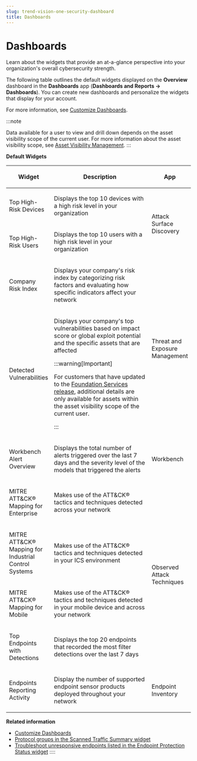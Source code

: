 ```yaml
---
slug: trend-vision-one-security-dashboard
title: Dashboards
---
```

# Dashboards

Learn about the widgets that provide an at-a-glance perspective into your organization's overall cybersecurity strength.

The following table outlines the default widgets displayed on the **Overview** dashboard in the **Dashboards** app (**Dashboards and Reports → Dashboards**). You can create new dashboards and personalize the widgets that display for your account.

For more information, see [Customize Dashboards](customizing-security-dashboard.mdx).

:::note

Data available for a user to view and drill down depends on the asset visibility scope of the current user. For more information about the asset visibility scope, see [Asset Visibility Management](asset-visibility-management.mdx).
:::

**Default Widgets**

<table>
<colgroup>
<col style="width: 20%" />
<col style="width: 60%" />
<col style="width: 20%" />
</colgroup>
<thead>
<tr>
<th><p>Widget</p></th>
<th><p>Description</p></th>
<th><p>App</p></th>
</tr>
</thead>
<tbody>
<tr>
<td><p>Top High-Risk Devices</p></td>
<td><p>Displays the top 10 devices with a high risk level in your organization</p></td>
<td rowspan="2"><p>Attack Surface Discovery</p></td>
</tr>
<tr>
<td><p>Top High-Risk Users</p></td>
<td><p>Displays the top 10 users with a high risk level in your organization</p></td>
</tr>
<tr>
<td><p>Company Risk Index</p></td>
<td><p>Displays your company's risk index by categorizing risk factors and evaluating how specific indicators affect your network</p></td>
<td rowspan="2"><p>Threat and Exposure Management</p></td>
</tr>
<tr>
<td><p>Detected Vulnerabilities</p></td>
<td><p>Displays your company's top vulnerabilities based on impact score or global exploit potential and the specific assets that are affected</p>


:::warning[Important]

<p>For customers that have updated to the <a href="trend-vision-one-update-foundation-services-release">Foundation Services release</a>, additional details are only available for assets within the asset visibility scope of the current user.</p>


:::

</td>
</tr>
<tr>
<td><p>Workbench Alert Overview</p></td>
<td><p>Displays the total number of alerts triggered over the last 7 days and the severity level of the models that triggered the alerts</p></td>
<td><p>Workbench</p></td>
</tr>
<tr>
<td><p>MITRE ATT&amp;CK® Mapping for Enterprise</p></td>
<td><p>Makes use of the ATT&amp;CK® tactics and techniques detected across your network</p></td>
<td rowspan="4"><p>Observed Attack Techniques</p></td>
</tr>
<tr>
<td><p>MITRE ATT&amp;CK® Mapping for Industrial Control Systems</p></td>
<td><p>Makes use of the ATT&amp;CK® tactics and techniques detected in your ICS environment</p></td>
</tr>
<tr>
<td><p>MITRE ATT&amp;CK® Mapping for Mobile</p></td>
<td><p>Makes use of the ATT&amp;CK® tactics and techniques detected in your mobile device and across your network</p></td>
</tr>
<tr>
<td><p>Top Endpoints with Detections</p></td>
<td><p>Displays the top 20 endpoints that recorded the most filter detections over the last 7 days</p></td>
</tr>
<tr>
<td><p>Endpoints Reporting Activity</p></td>
<td><p>Display the number of supported endpoint sensor products deployed throughout your network</p></td>
<td><p>Endpoint Inventory</p></td>
</tr>
</tbody>
</table>

**Related information**

- [Customize Dashboards](customizing-security-dashboard.md "Customize the dashboards, widgets, and widget data.")
- [Protocol groups in the Scanned Traffic Summary widget](protocol-traffic-summary-widget.md "View a list of protocols for the groups shown in the Scanned Traffic Summary widget.")
- [Troubleshoot unresponsive endpoints listed in the Endpoint Protection Status widget](epp-widget-unresponsive.md "Learn about troubleshooting options for unresponsive endpoints displayed in the Endpoint Protection Status widget in Dashboards.")
::::
